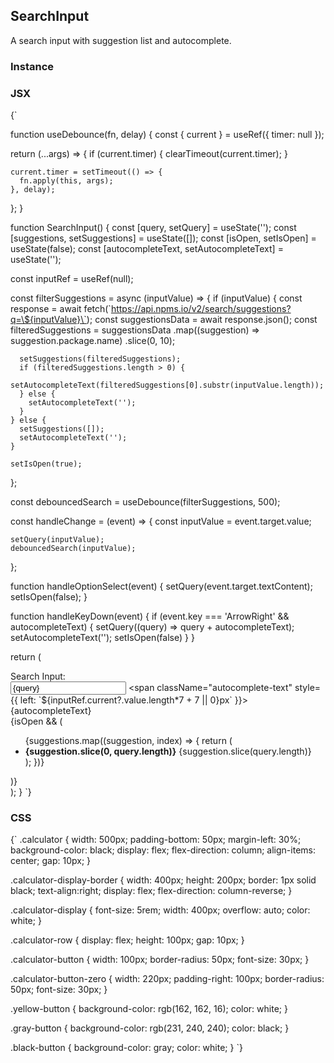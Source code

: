 <!-- Calculator-MDX-Documentation.mdx -->



## SearchInput

A search input with suggestion list and autocomplete.

### Instance
<SearchInput />

### JSX
<SyntaxHighlighter language="jsx" style={okaidia}>
  {`
 
function useDebounce(fn, delay) {
  const { current } = useRef({ timer: null });
 
  return (...args) => {
    if (current.timer) {
      clearTimeout(current.timer);
    }
 
    current.timer = setTimeout(() => {
      fn.apply(this, args);
    }, delay);
  };
}
 
function SearchInput() {
  const [query, setQuery] = useState('');
  const [suggestions, setSuggestions] = useState([]);
  const [isOpen, setIsOpen] = useState(false);
  const [autocompleteText, setAutocompleteText] = useState('');
 
  const inputRef = useRef(null);
 
  const filterSuggestions = async (inputValue) => {
    if (inputValue) {
      const response = await fetch(\`https://api.npms.io/v2/search/suggestions?q=\${inputValue}\`);
      const suggestionsData = await response.json();
      const filteredSuggestions = suggestionsData
        .map((suggestion) => suggestion.package.name)
        .slice(0, 10);
         
      setSuggestions(filteredSuggestions);
      if (filteredSuggestions.length > 0) {
        setAutocompleteText(filteredSuggestions[0].substr(inputValue.length));
      } else {
        setAutocompleteText('');
      }
    } else {
      setSuggestions([]);
      setAutocompleteText('');
    }
 
    setIsOpen(true);
  };
 
  const debouncedSearch = useDebounce(filterSuggestions, 500);
 
  const handleChange = (event) => {
    const inputValue = event.target.value;
 
    setQuery(inputValue);
    debouncedSearch(inputValue);
  };
 
  function handleOptionSelect(event) {
    setQuery(event.target.textContent);
    setIsOpen(false);
  }
 
  function handleKeyDown(event) {
    if (event.key === 'ArrowRight' && autocompleteText) {
      setQuery((query) => query + autocompleteText);
      setAutocompleteText('');
      setIsOpen(false)
    }
  }
 
  return (
    <div className="search-input">
      <label htmlFor="search-input">Search Input: </label>
      <div className="input-wrapper">
        <input
          type="text"
          value={query}
          onChange={handleChange}
          onKeyDown={handleKeyDown}
          id="search-input"
          ref={inputRef}
        />
        <span className="autocomplete-text" style={{ left: \`\${inputRef.current?.value.length*7 + 7 || 0}px\` }}>
          {autocompleteText}
        </span>
      </div>
      {isOpen && (
        <ul className="suggestion-list">
          {suggestions.map((suggestion, index) => {
            return (
              <li key={index} tabIndex="0" className="suggestion-item" onClick={handleOptionSelect}>
                <b>{suggestion.slice(0, query.length)}</b>
                {suggestion.slice(query.length)}
              </li>
            );
          })}
        </ul>
      )}
    </div>
  );
}
  `}
</SyntaxHighlighter>

### CSS
<SyntaxHighlighter language="css" style={okaidia}>
  {`
.calculator {
  width: 500px;
  padding-bottom: 50px;
  margin-left: 30%;
  background-color: black;
  display: flex;
  flex-direction: column;
  align-items: center;
  gap: 10px;
}
 
.calculator-display-border {
  width: 400px;
  height: 200px;
  border: 1px solid black;
  text-align:right;
  display: flex;
  flex-direction: column-reverse;
}
 
.calculator-display {
  font-size: 5rem;
  width: 400px;
  overflow: auto;
  color: white;
}
 
.calculator-row {
  display: flex;
  height: 100px;
  gap: 10px;
}
 
.calculator-button {
  width: 100px;
  border-radius: 50px;
  font-size: 30px;
}
 
.calculator-button-zero {
  width: 220px;
  padding-right: 100px;
  border-radius: 50px;
  font-size: 30px;
}
 
.yellow-button {
  background-color: rgb(162, 162, 16);
  color: white;
}
 
.gray-button {
  background-color: rgb(231, 240, 240);
  color: black;
}
 
.black-button {
  background-color: gray;
  color: white;
}
  `}
</SyntaxHighlighter>
